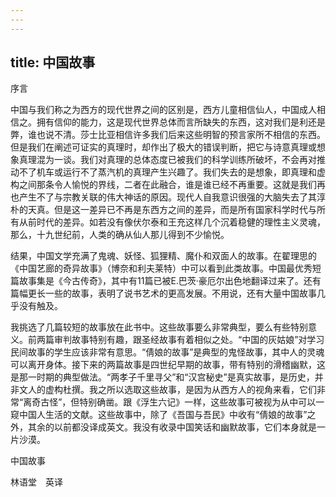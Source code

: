 ```yaml
---
---
---
```

title: 中国故事
---




序言


中国与我们称之为西方的现代世界之间的区别是，西方儿童相信仙人，中国成人相信之。拥有信仰的能力，这是现代世界总体而言所缺失的东西，这对我们是利还是弊，谁也说不清。莎士比亚相信许多我们后来这些明智的预言家所不相信的东西。但是我们在阐述可证实的真理时，却作出了极大的错误判断，把它与诗意真理或想象真理混为一谈。我们对真理的总体态度已被我们的科学训练所破坏，不会再对推动不了机车或运行不了蒸汽机的真理产生兴趣了。我们失去的是想象，即真理和虚构之间那条令人愉悦的界线，二者在此融合，谁是谁已经不再重要。这就是我们再也产生不了与宗教关联的伟大神话的原因。现代人自我意识很强的大脑失去了其淳朴的天真。但是这一差异已不再是东西方之间的差异，而是所有国家科学时代与所有从前时代的差异。如若没有像伏尔泰和王充这样几个沉着稳健的理性主义灵魂，那么，十九世纪前，人类的确从仙人那儿得到不少愉悦。

结果，中国文学充满了鬼魂、妖怪、狐狸精、魔仆和双面人的故事。在翟理思的《中国艺廊的奇异故事》（博奈和利夫莱特）中可以看到此类故事。中国最优秀短篇故事集是《今古传奇》，其中有11篇已被E.巴茨·豪厄尔出色地翻译过来了。还有篇幅更长一些的故事，表明了说书艺术的更高发展。不用说，还有大量中国故事几乎没有触及。

我挑选了几篇较短的故事放在此书中。这些故事要么非常典型，要么有些特别意义。前两篇审判故事特别有趣，跟圣经故事有着相似之处。“中国的灰姑娘”对学习民间故事的学生应该非常有意思。“倩娘的故事”是典型的鬼怪故事，其中人的灵魂可以离开身体。接下来的两篇故事是四世纪早期的故事，带有特别的滑稽幽默，这是那一时期的典型做法。“两孝子千里寻父”和“汉宫秘史”是真实故事，是历史，并非文人的虚构杜撰。我之所以选取这些故事，是因为从西方人的视角来看，它们非常“离奇古怪”，但特别确凿。跟《浮生六记》一样，这些故事可被视为从中可以一窥中国人生活的文献。这些故事中，除了《吾国与吾民》中收有“倩娘的故事”之外，其余的以前都没译成英文。我没有收录中国笑话和幽默故事，它们本身就是一片沙漠。





中国故事


林语堂　英译